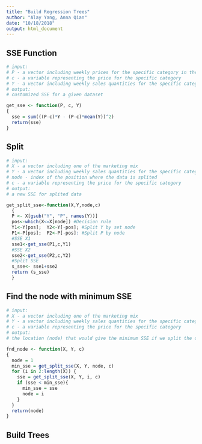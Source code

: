 ```yaml
---
title: "Build Regression Trees"
author: "Alay Yang, Anna Qian"
date: "10/18/2018"
output: html_document
---
```


## SSE Function
```r
# input:
# P - a vector including weekly prices for the specific category in the particular store
# c - a variable representing the price for the specific category
# Y - a vector including weekly sales quantities for the specific category in the particular store
# output:
# customized SSE for a given dataset 

get_sse <- function(P, c, Y)
{
  sse = sum(((P-c)*Y - (P-c)*mean(Y))^2)
  return(sse)
}

```


## Split
```r
# input:
# X - a vector including one of the marketing mix
# Y - a vector including weekly sales quantities for the specific category in the particular store
# node - index of the position where the data is splited
# c - a variable representing the price for the specific category
# output:
# a new SSE for splited data

get_split_sse<-function(X,Y,node,c)
  {
  P <- X[gsub("Y", "P", names(Y))]
  pos<-which(X<=X[node]) #Decision rule
  Y1<-Y[pos];  Y2<-Y[-pos]; #Split Y by set node
  P1<-P[pos];  P2<-P[-pos]: #Split P by node
  #SSE X1
  sse1<-get_sse(P1,c,Y1)
  #SSE X2
  sse2<-get_sse(P2,c,Y2)
  #Split SSE
  s_sse<- sse1+sse2
  return (s_sse)
  }

```


## Find the node with minimum SSE
```r
# input:
# X - a vector including one of the marketing mix
# Y - a vector including weekly sales quantities for the specific category in the particular store
# c - a variable representing the price for the specific category
# output:
# the location (node) that would give the minimum SSE if we split the data there

fnd_node <- function(X, Y, c)
{
  node = 1
  min_sse = get_split_sse(X, Y, node, c)
  for (i in 2:length(X)) {
    sse = get_split_sse(X, Y, i, c)
    if (sse < min_sse){
      min_sse = sse
      node = i
    }
  }
  return(node)
}

```


## Build Trees
```r



```


